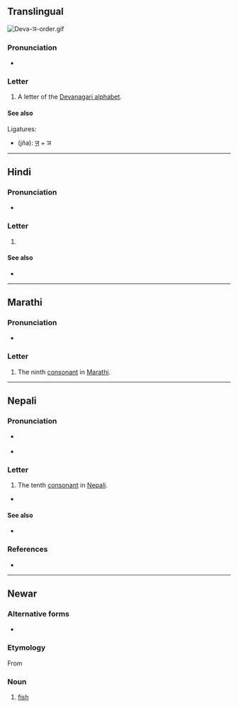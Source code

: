 {{character info}}
==Translingual==
[[File:Deva-ञ-order.gif|thumb]]
{{wikipedia|Nya (Indic)}}

===Pronunciation===
* {{IPA|mul|/ɲə/}} {{qualifier|may vary by language}}

===Letter===
{{mul-Deva|ña}}

# A letter of the [[Devanagari alphabet]].

====See also====
Ligatures:
* {{l|mul|ज्ञ}} (jña): [[ज]] + ञ

----

==Hindi==

===Pronunciation===
* {{IPA|hi|/nə/}}

===Letter===
{{head|hi|letter}}

# {{n-g|the tenth [[consonant]] in [[Hindi]]}}

====See also====
* {{list:Devanagari script letters/hi}}

----

==Marathi==

===Pronunciation===
* {{IPA|mr|/jə̃/}}

===Letter===
{{head|mr|letter}}

# The ninth [[consonant]] in [[Marathi]].

----

==Nepali==

===Pronunciation===
* {{q|phoneme}} {{ne-IPA}}
* {{q|letter name}} {{ne-IPA|य̃}}

===Letter===
{{head|ne|letter}}

# The tenth [[consonant]] in [[Nepali]].

*
====See also====
* {{list:Devanagari script letters/ne}}

===References===
* {{R:ne:NepalAcademy}}
----

==Newar==

===Alternative forms===
* {{lb|new|Dolakhae}} {{l|new|ङ}}

===Etymology===
From {{der|new|sit-pro|*s-ŋja}}

===Noun===
{{new-noun}}

# {{lb|new|Kathmandu}} [[fish]]